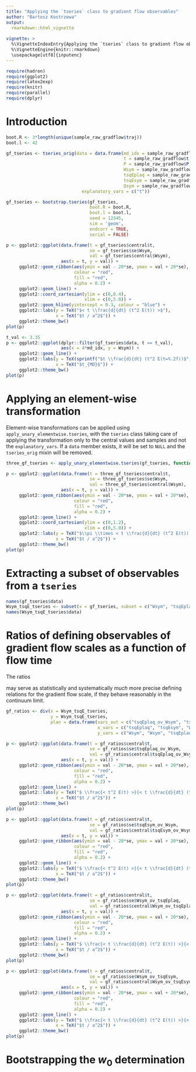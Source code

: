 ```yaml
---
title: "Applying the `tseries` class to gradient flow observables"
author: "Bartosz Kostrzewa"
output: 
  rmarkdown::html_vignette
  
vignette: >
  %\VignetteIndexEntry{Applying the `tseries` class to gradient flow observables}
  %\VignetteEngine{knitr::rmarkdown}
  \usepackage[utf8]{inputenc}
---
```


```r
require(hadron)
require(ggplot2)
require(latex2exp)
require(knitr)
require(parallel)
require(dplyr)
```

# Introduction

```r
boot.R <- 3*length(unique(sample_raw_gradflow$traj))
boot.l <- 42

gf_tseries <- tseries_orig(data = data.frame(md_idx = sample_raw_gradflow$traj,
                                             t = sample_raw_gradflow$t,
                                             P = sample_raw_gradflow$P,
                                             Wsym = sample_raw_gradflow$Wsym,
                                             tsqEplaq = sample_raw_gradflow$tsqEplaq,
                                             tsqEsym = sample_raw_gradflow$tsqEsym,
                                             Qsym = sample_raw_gradflow$Qsym),
                             explanatory_vars = c("t"))

gf_tseries <- bootstrap.tseries(gf_tseries,
                                boot.R = boot.R,
                                boot.l = boot.l,
                                seed = 12345,
                                sim = 'geom',
                                endcorr = TRUE,
                                serial = FALSE)
```

```r
p <- ggplot2::ggplot(data.frame(t = gf_tseries$central$t, 
                                se = gf_tseries$se$Wsym,
                                val = gf_tseries$central$Wsym),
                     aes(x = t, y = val)) +
     ggplot2::geom_ribbon(aes(ymin = val - 20*se, ymax = val + 20*se),
                          colour = "red",
                          fill = "red",
                          alpha = 0.2) +
     ggplot2::geom_line() +
     ggplot2::coord_cartesian(ylim = c(0,0.4),
                              xlim = c(0,5.0)) +
     ggplot2::geom_hline(yintercept = 0.3, colour = "blue") +
     ggplot2::labs(y = TeX("$< t \\frac{d}{dt} (t^2 E(t)) >$"),
                   x = TeX("$t / a^2$")) +
     ggplot2::theme_bw()
plot(p)
```

```r
t_val <- 3.35
p <- ggplot2::ggplot(dplyr::filter(gf_tseries$data, t == t_val),
                     aes(x = 4*md_idx, y = Wsym)) +
     ggplot2::geom_line() +
     ggplot2::labs(y = TeX(sprintf("$t \\frac{d}{dt} (t^2 E(t=%.2f))$",t_val)),
                   x = TeX("$t_{MD}$")) +
     ggplot2::theme_bw()
plot(p)
```

# Applying an element-wise transformation

Element-wise transformations can be applied using `apply_unary_elementwise.tseries`, with the `tseries` class taking care of applying the transformation only to the central values and samples and not the `explanatory_vars`.
If a `data` member exists, it will be set to `NULL` and the `tseries_orig` mixin will be removed.

```r
three_gf_tseries <- apply_unary_elementwise.tseries(gf_tseries, function(x){ pi*x })
```

```r
p <- ggplot2::ggplot(data.frame(t = three_gf_tseries$central$t, 
                                se = three_gf_tseries$se$Wsym,
                                val = three_gf_tseries$central$Wsym),
                     aes(x = t, y = val)) +
     ggplot2::geom_ribbon(aes(ymin = val - 20*se, ymax = val + 20*se),
                          colour = "red",
                          fill = "red",
                          alpha = 0.2) +
     ggplot2::geom_line() +
     ggplot2::coord_cartesian(ylim = c(0,1.2),
                              xlim = c(0,5.0)) +
     ggplot2::labs(y = TeX("$\\pi \\times < t \\frac{d}{dt} (t^2 E(t)) >$"),
                   x = TeX("$t / a^2$")) +
     ggplot2::theme_bw()
plot(p)
```

# Extracting a subset of observables from a `tseries`

```r
names(gf_tseries$data)
Wsym_tsqE_tseries <- subset(x = gf_tseries, subset = c("Wsym", "tsqEplaq", "tsqEsym"))
names(Wsym_tsqE_tseries$data)
```

# Ratios of defining observables of gradient flow scales as a function of flow time

The ratios

\begin{equation}
  \frac{\langle t^2 E(t) \rangle}{\langle d \frac{d}{dt} ( t^2 e(t) ) \rangle}
\end{equation

and its inverse

\begin{equation}
  \frac{\langle d \frac{d}{dt} ( t^2 e(t) ) \rangle}{\langle t^2 E(t) \rangle}
\end{equation}

may serve as statistically and systematically *much* more precise defining relations for the gradient flow scale, if they behave reasonably in the continuum limit.


```r
gf_ratios <- div(x = Wsym_tsqE_tseries,
                 y = Wsym_tsqE_tseries,
                 plan = data.frame(vars_out = c("tsqEplaq_ov_Wsym", "tsqEsym_ov_Wsym", "Wsym_ov_tsqEplaq", "Wsym_ov_tsqEsym"),
                                   x_vars = c("tsqEplaq", "tsqEsym", "Wsym", "Wsym"),
                                   y_vars = c("Wsym", "Wsym", "tsqEplaq", "tsqEsym")))
```

```r
p <- ggplot2::ggplot(data.frame(t = gf_ratios$central$t, 
                                se = gf_ratios$se$tsqEplaq_ov_Wsym,
                                val = gf_ratios$central$tsqEplaq_ov_Wsym),
                     aes(x = t, y = val)) +
     ggplot2::geom_ribbon(aes(ymin = val - 20*se, ymax = val + 20*se),
                          colour = "red",
                          fill = "red",
                          alpha = 0.2) +
     ggplot2::geom_line() +
     ggplot2::labs(y = TeX("$ \\frac{< t^2 E(t) >}{< t \\frac{d}{dt} (t^2 E(t)) >}$"),
                   x = TeX("$t / a^2$")) +
     ggplot2::theme_bw()
plot(p)
```

```r
p <- ggplot2::ggplot(data.frame(t = gf_ratios$central$t, 
                                se = gf_ratios$se$tsqEsym_ov_Wsym,
                                val = gf_ratios$central$tsqEsym_ov_Wsym),
                     aes(x = t, y = val)) +
     ggplot2::geom_ribbon(aes(ymin = val - 20*se, ymax = val + 20*se),
                          colour = "red",
                          fill = "red",
                          alpha = 0.2) +
     ggplot2::geom_line() +
     ggplot2::labs(y = TeX("$ \\frac{< t^2 E(t) >}{< t \\frac{d}{dt} (t^2 E(t)) >}$"),
                   x = TeX("$t / a^2$")) +
     ggplot2::theme_bw()
plot(p)
```

```r
p <- ggplot2::ggplot(data.frame(t = gf_ratios$central$t, 
                                se = gf_ratios$se$Wsym_ov_tsqEplaq,
                                val = gf_ratios$central$Wsym_ov_tsqEplaq),
                     aes(x = t, y = val)) +
     ggplot2::geom_ribbon(aes(ymin = val - 20*se, ymax = val + 20*se),
                          colour = "red",
                          fill = "red",
                          alpha = 0.2) +
     ggplot2::geom_line() +
     ggplot2::labs(y = TeX("$ \\frac{< t \\frac{d}{dt} (t^2 E(t)) >}{< t^2 E(t) >}$"),
                   x = TeX("$t / a^2$")) +
     ggplot2::theme_bw()
plot(p)
```

```r
p <- ggplot2::ggplot(data.frame(t = gf_ratios$central$t, 
                                se = gf_ratios$se$Wsym_ov_tsqEsym,
                                val = gf_ratios$central$Wsym_ov_tsqEsym),
                     aes(x = t, y = val)) +
     ggplot2::geom_ribbon(aes(ymin = val - 20*se, ymax = val + 20*se),
                          colour = "red",
                          fill = "red",
                          alpha = 0.2) +
     ggplot2::geom_line() +
     ggplot2::labs(y = TeX("$ \\frac{< t \\frac{d}{dt} (t^2 E(t)) >}{< t^2 E(t) >}$"),
                   x = TeX("$t / a^2$")) +
     ggplot2::theme_bw()
plot(p)
```

# Bootstrapping the $w_0$ determination
